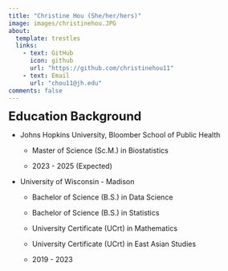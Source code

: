 ```yaml
---
title: "Christine Hou (She/her/hers)"
image: images/christinehou.JPG
about:
  template: trestles
  links:
    - text: GitHub
      icon: github
      url: "https://github.com/christinehou11"
    - text: Email
      url: "chou11@jh.edu" 
comments: false
---
```


::: column-body

<font size= "5">  **Education Background** </font>

- Johns Hopkins University, Bloomber School of Public Health

  - Master of Science (Sc.M.) in Biostatistics
  
  - 2023 - 2025 (Expected)
  
- University of Wisconsin - Madison

  - Bachelor of Science (B.S.) in Data Science
  
  - Bachelor of Science (B.S.) in Statistics
  
  - University Certificate (UCrt) in Mathematics
  
  - University Certificate (UCrt) in East Asian Studies
  
  - 2019 - 2023

:::
